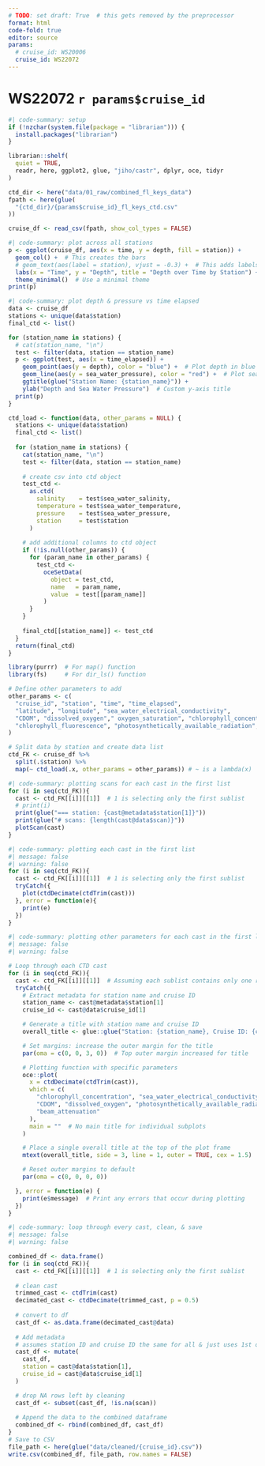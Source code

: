 ```yaml
---
# TODO: set draft: True  # this gets removed by the preprocessor
format: html
code-fold: true
editor: source
params: 
  # cruise_id: WS20006
  cruise_id: WS22072
---
```

# WS22072 `r params$cruise_id`

```R
#| code-summary: setup
if (!nzchar(system.file(package = "librarian"))) {
  install.packages("librarian")
}

librarian::shelf(
  quiet = TRUE,
  readr, here, ggplot2, glue, "jiho/castr", dplyr, oce, tidyr
)
```

```R
ctd_dir <- here("data/01_raw/combined_fl_keys_data")
fpath <- here(glue(
  "{ctd_dir}/{params$cruise_id}_fl_keys_ctd.csv"
))

cruise_df <- read_csv(fpath, show_col_types = FALSE)
```


```R
#| code-summary: plot across all stations
p <- ggplot(cruise_df, aes(x = time, y = depth, fill = station)) +
  geom_col() +  # This creates the bars
  # geom_text(aes(label = station), vjust = -0.3) +  # This adds labels to each bar, adjust vjust for position
  labs(x = "Time", y = "Depth", title = "Depth over Time by Station") +  # Set labels and title
  theme_minimal()  # Use a minimal theme
print(p)
```

```R
#| code-summary: plot depth & pressure vs time elapsed
data <- cruise_df
stations <- unique(data$station)
final_ctd <- list()

for (station_name in stations) {
  # cat(station_name, "\n")
  test <- filter(data, station == station_name)
  p <- ggplot(test, aes(x = time_elapsed)) +
    geom_point(aes(y = depth), color = "blue") +  # Plot depth in blue
    geom_line(aes(y = sea_water_pressure), color = "red") +  # Plot sea water pressure in red
    ggtitle(glue("Station Name: {station_name}")) +
    ylab("Depth and Sea Water Pressure")  # Custom y-axis title
  print(p)
}
```

```R
ctd_load <- function(data, other_params = NULL) {
  stations <- unique(data$station)
  final_ctd <- list()
  
  for (station_name in stations) {
    cat(station_name, "\n")
    test <- filter(data, station == station_name)
    
    # create csv into ctd object
    test_ctd <-
      as.ctd(
        salinity    = test$sea_water_salinity,
        temperature = test$sea_water_temperature,
        pressure    = test$sea_water_pressure,
        station     = test$station
      )
    
    # add additional columns to ctd object
    if (!is.null(other_params)) {
      for (param_name in other_params) {
        test_ctd <-
          oceSetData(
            object = test_ctd,
            name   = param_name,
            value  = test[[param_name]]
          )
      }
    }
    
    final_ctd[[station_name]] <- test_ctd
  }
  return(final_ctd)
}
```

```R
library(purrr)  # For map() function
library(fs)     # For dir_ls() function

# Define other parameters to add
other_params <- c(
  "cruise_id", "station", "time", "time_elapsed", 
  "latitude", "longitude", "sea_water_electrical_conductivity", 
  "CDOM", "dissolved_oxygen"," oxygen_saturation", "chlorophyll_concentration", 
  "chlorophyll_fluorescence", "photosynthetically_available_radiation", "beam_attenuation","beam_transmission"
)

# Split data by station and create data list
ctd_FK <- cruise_df %>%
  split(.$station) %>%
  map(~ ctd_load(.x, other_params = other_params)) # ~ is a lambda(x)
```


```R
#| code-summary: plotting scans for each cast in the first list 
for (i in seq(ctd_FK)){
  cast <- ctd_FK[[i]][[1]]  # 1 is selecting only the first sublist
  # print(i)
  print(glue("=== station: {cast@metadata$station[1]}"))
  print(glue("# scans: {length(cast@data$scan)}"))
  plotScan(cast)
}
```

```R
#| code-summary: plotting each cast in the first list 
#| message: false
#| warning: false
for (i in seq(ctd_FK)){
  cast <- ctd_FK[[i]][[1]]  # 1 is selecting only the first sublist
  tryCatch({
    plot(ctdDecimate(ctdTrim(cast)))
  }, error = function(e){
    print(e)
  })
}
```



```R
#| code-summary: plotting other parameters for each cast in the first list 
#| message: false
#| warning: false

# Loop through each CTD cast
for (i in seq(ctd_FK)){
  cast <- ctd_FK[[i]][[1]]  # Assuming each sublist contains only one relevant CTD object
  tryCatch({
    # Extract metadata for station name and cruise ID
    station_name <- cast@metadata$station[1]
    cruise_id <- cast@data$cruise_id[1]

    # Generate a title with station name and cruise ID
    overall_title <- glue::glue("Station: {station_name}, Cruise ID: {cruise_id}")

    # Set margins: increase the outer margin for the title
    par(oma = c(0, 0, 3, 0))  # Top outer margin increased for title

    # Plotting function with specific parameters
    oce::plot(
      x = ctdDecimate(ctdTrim(cast)),
      which = c(
        "chlorophyll_concentration", "sea_water_electrical_conductivity",
        "CDOM", "dissolved_oxygen", "photosynthetically_available_radiation",
        "beam_attenuation"
      ),
      main = ""  # No main title for individual subplots
    )

    # Place a single overall title at the top of the plot frame
    mtext(overall_title, side = 3, line = 1, outer = TRUE, cex = 1.5)

    # Reset outer margins to default
    par(oma = c(0, 0, 0, 0))

  }, error = function(e) {
    print(e$message)  # Print any errors that occur during plotting
  })
}
```


```R
#| code-summary: loop through every cast, clean, & save
#| message: false
#| warning: false

combined_df <- data.frame()
for (i in seq(ctd_FK)){
  cast <- ctd_FK[[i]][[1]]  # 1 is selecting only the first sublist
  
  # clean cast 
  trimmed_cast <- ctdTrim(cast)
  decimated_cast <- ctdDecimate(trimmed_cast, p = 0.5)
  
  # convert to df
  cast_df <- as.data.frame(decimated_cast@data)
  
  # Add metadata
  # assumes station ID and cruise ID the same for all & just uses 1st one
  cast_df <- mutate(
    cast_df,
    station = cast@data$station[1],
    cruise_id = cast@data$cruise_id[1]
  )

  # drop NA rows left by cleaning
  cast_df <- subset(cast_df, !is.na(scan))
  
  # Append the data to the combined dataframe
  combined_df <- rbind(combined_df, cast_df)
}
# Save to CSV
file_path <- here(glue("data/cleaned/{cruise_id}.csv"))
write.csv(combined_df, file_path, row.names = FALSE)

```
